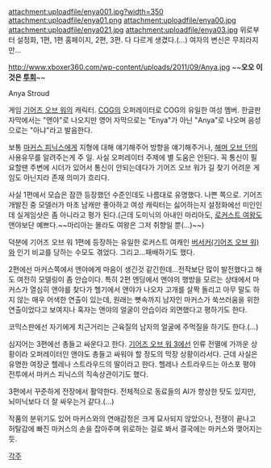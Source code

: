 attachment:uploadfile/enya001.jpg?width=350
attachment:uploadfile/enya01.png
attachment:uploadfile/enya00.jpg
attachment:uploadfile/enya021.jpg
attachment:uploadfile/enya03.jpg
위로부터 설정화, 1편, 1편 홈페이지, 2편, 3편. 
다 다르게 생겼다.(...) 여자의 변신은 무죄라지만...

http://www.xboxer360.com/wp-content/uploads/2011/09/Anya.jpg
~~'''오오 이것은 [[투희]]'''~~

Anya Stroud

게임 [[기어즈 오브 워]]의 캐릭터. [[COG]]의 오퍼레이터로 COG의 유일한 여성 멤버. 한글판 자막에서는 "앤야"로 나오지만 영어 자막으로는 "Enya"가 아닌 "Anya"로 나오며 음성으로는 "아냐"라고 발음한다.

보통 [[마커스 피닉스]]에게 지형에 대해 얘기해주어 방향을 얘기해주거나, [[해머 오브 던]]의 사용유무를 알려주는게 주 일. 사실 오퍼레이터 주제에 별 도움은 안된다. 꼭 통신이 필요할땐 주변에 시더가 있어서 통신이 안되는데다가 기어즈 오브 워가 길 찾기 어려운 게임도 아닌지라 존재 의미가 흐리다.

사실 1편에서 모습은 잠깐 등장했던 수준인데도 나름대로 유명했다. 나쁜 쪽으로. 기어즈 개발진 중 모델러가 마초 남캐만 좋아하고 여성 캐릭터는 싫어하는지 설정화에선 미인인데 실게임샷은 좀 아니라고 평가 된다.(근데 도미닉의 아내인 마리아도, [[로커스트 여왕]]도 앤야보단 예쁘다.~~마리아는 몰라도 여왕은 그저 취향일 뿐(...)~~)

덕분에 기어즈 오브 워 1편에 등장하는 유일한 로커스트 여캐인 [[버서커(기어즈 오브 워)]]와 인기 비교를 당하는 수모도 겪었다. 그리고...패배하기도 했다.

2편에선 마커스쪽에서 앤야에게 마음이 생긴것 같긴한데...전작보단 많이 발전했다고 해도 여전히 모델링이 좀 안습이다. 특히 2편 엔딩에서 앤야의 행방을 모르는 상태에서 마커스가 열심히 앤야를 찾다가 헬기에서 앤야가 나오자 고개를 살짝 돌리고 아무 말도 하지 않는 매우 어색한 연출이 있는데, 원래는 뼛속까지 남자인 마커스가 쑥쓰러움을 위한 연출이었다고 보여지나 혹자는 앤야의 얼굴이 안습이라 외면했다고 평하기도 한다.

코믹스판에선 자기에게 치근거리는 근육질의 남자의 얼굴에 주먹질을 하기도 한다.(...)

심지어는 3편에선 총들고 싸운다고 한다. [[기어즈 오브 워 3]]에선 인류 전멸에 가까운 상황이라 오퍼레이터인 앤야도 총들고 싸워야 할 정도의 막장 상황이라서다. 근데 사실은 유명한 여장군 헬레나 스트라우드의 딸이라고 한다. 헬레나 스트라우드는 아스포 평야 전투에서 마커스 피닉스의 직속상관이기도 했다.

3편에서 꾸준하게 전장에서 활약한다. 전체적으로 동료들의 AI가 향상한 탓도 있지만, 뇌미닉보다 더 잘 싸우는거 같다.(...) 

작품의 분위기도 있어 마커스와의 연애감정은 크게 묘사되지 않았으나, 전쟁이 끝나고 허탈감에 빠진 마커스의 손을 잡아주며 위로하는 걸로 봐서 결국에는 마커스와 맺어지는듯.

[[각주]]
